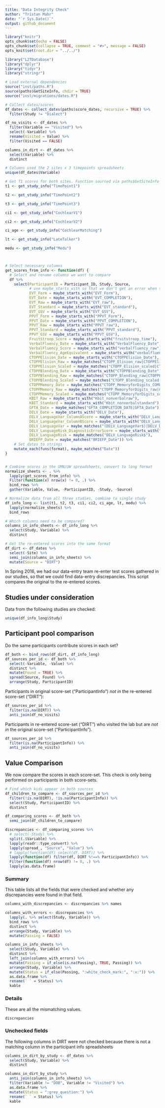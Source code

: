 ```yaml
---
title: "Data Integrity Check"
author: "Tristan Mahr"
date: "`r Sys.Date()`"
output: github_document
---
```


```r
library("knitr")
opts_chunk$set(echo = FALSE)
opts_chunk$set(collapse = TRUE, comment = "#>", message = FALSE)
opts_knit$set(root.dir = "../../")
```

```r
library("L2TDatabase")
library("dplyr")
library("tidyr")
library("stringr")

# Load external dependencies
source("inst/paths.R")
source(paths$GetSiteInfo, chdir = TRUE)
source("inst/migrations/dates.R")

# Collect dates/scores
df_dates <- collect_dates(paths$score_dates, recursive = TRUE) %>% 
  filter(Study != "Dialect")

df_no_visits <- df_dates %>% 
  filter(Variable == "Visited") %>% 
  select(-Variable) %>% 
  rename(Visited = Value) %>% 
  filter(Visited == FALSE)

columns_in_dirt <- df_dates %>% 
  select(Variable) %>% 
  distinct

# Columns used the 2 sites x 3 timepoints spreadsheets
unique(df_dates$Variable)

# Get T1 scores for both sites. Function sourced via paths$GetSiteInfo
t1 <- get_study_info("TimePoint1")

t2 <- get_study_info("TimePoint2")

t3 <- get_study_info("TimePoint3")

ci1 <- get_study_info("CochlearV1")

ci2 <- get_study_info("CochlearV2")

ci_age <- get_study_info("CochlearMatching")

lt <- get_study_info("LateTalker")

medu <- get_study_info("Medu")



# Select necessary columns
get_scores_from_info <- function(df) {
  # Select and rename columns we want to compare
  df %>%
    select(ParticipantID = Participant_ID, Study, Source,
           # use maybe_starts_with so that we don't get an error when the column is not found
           EVT_Form = maybe_starts_with("EVT_Form"),
           EVT_Date = maybe_starts_with("EVT_COMPLETION"),
           EVT_Raw = maybe_starts_with("EVT_raw"),
           EVT_Standard = maybe_starts_with("EVT_standard"),
           EVT_GSV = maybe_starts_with("EVT_GSV"),
           PPVT_Form = maybe_starts_with("PPVT_Form"),
           PPVT_Date = maybe_starts_with("PPVT_COMPLETION"),
           PPVT_Raw = maybe_starts_with("PPVT_raw"),
           PPVT_Standard = maybe_starts_with("PPVT_standard"),
           PPVT_GSV = maybe_starts_with("PPVT_GSV"),
           FruitStroop_Score = maybe_starts_with("fruitstroop_time"),
           VerbalFluency_Date = maybe_starts_with("VerbalFluency_Date"),
           VerbalFluency_Score = maybe_starts_with("verbalfluency_raw"),
           VerbalFluency_AgeEquivalent = maybe_starts_with("verbalfluency_AE"),
           CTOPPElision_Date = maybe_starts_with("CTOPPElision_Date"),
           CTOPPElision_Raw = maybe_matches("CTOPP_Elision_raw|CTOPPElision_Raw"),
           CTOPPElision_Scaled = maybe_matches("CTOPP_Elision_scaled|CTOPPElision_Scaled"),
           CTOPPBlending_Date = maybe_starts_with("CTOPPBlending_Date"),
           CTOPPBlending_Raw = maybe_matches("CTOPP_Blending_raw|CTOPPBlending_Raw"),
           CTOPPBlending_Scaled = maybe_matches("CTOPP_Blending_scaled|CTOPPBlending_Scaled"),
           CTOPPMemory_Date = maybe_matches("CTOPP_MemoryforDigits_COMPLETION|CTOPPMemory_Date"),
           CTOPPMemory_Raw = maybe_matches("CTOPP_MemoryforDigits_raw|CTOPPMemory_Raw"),
           CTOPPMemory_Scaled = maybe_matches("CTOPP_MemoryforDigits_scaled|CTOPPMemory_Scaled"),
           KBIT_Raw = maybe_starts_with("Kbit_nonverbalraw"),
           KBIT_Standard = maybe_starts_with("Kbit_nonverbalstandard"),
           GFTA_Date = maybe_matches("GFTA_COMPLETION_DATE|GFTA_Date"),
           DELV_Date = maybe_starts_with("DELV_Date"),
           DELV_LanguageVar_ColumnAScore = maybe_starts_with("DELV_LanguageVar_ColumnAScore"),
           DELV_LanguageVar_ColumnBScore = maybe_starts_with("DELV_LanguageVar_ColumnBScore"),
           DELV_LanguageVar = maybe_matches("(DELV_LanguageVar$)|DELV_DegreeLanguageVar"),
           DELV_LanguageRisk_DiagnosticErrorScore = maybe_starts_with("DELV_LanguageRisk_DiagnosticErrorScore"),
           DELV_LanguageRisk = maybe_matches("DELV_LanguageRisk$"),
           BRIEFP_Date = maybe_matches("BRIEFP_Date")) %>%
    # Set dates to strings
    mutate_each(funs(format), maybe_matches("Date"))
}


# Combine scores in the UMN/UW spreadsheets, convert to long format
normalize_sheets <- . %>% 
  lapply(get_scores_from_info) %>% 
  Filter(function(x) nrow(x) != 0, .) %>% 
  bind_rows %>% 
  gather(Variable, Value, -ParticipantID, -Study, -Source)

# Normalize data from all three studies, combine to single study
df_info_long <- list(t1, t2, t3, ci1, ci2, ci_age, lt, medu) %>% 
  lapply(normalize_sheets) %>% 
  bind_rows

# Which columns need to be compared?
columns_in_info_sheets <- df_info_long %>% 
  select(Study, Variable) %>% 
  distinct

# Get the re-entered scores into the same format
df_dirt <- df_dates %>%
  select(-Site) %>%
  semi_join(columns_in_info_sheets) %>% 
  mutate(Source = "DIRT")
```

In Spring 2016, we had our data-entry team re-enter test scores gathered in our 
studies, so that we could find data-entry discrepancies. This script
compares the original to the re-entered scores.


## Studies under consideration

Data from the following studies are checked:

```r
unique(df_info_long$Study)
```


## Participant pool comparison

Do the same participants contribute scores in each set?

```r
df_both <- bind_rows(df_dirt, df_info_long)
df_sources_per_id <- df_both %>% 
  select(-Variable, -Value) %>% 
  distinct %>% 
  mutate(Found = TRUE) %>% 
  spread(Source, Found) %>% 
  arrange(Study, ParticipantID)
```

Participants in original score-set ("ParticipantInfo") *not in* the re-entered
score-set ("DIRT"):

```r
df_sources_per_id %>% 
  filter(is.na(DIRT)) %>% 
  anti_join(df_no_visits)
```

Participants in re-entered score-set ("DIRT") who visited the lab but are *not
in* the original score-set ("ParticipantInfo"). 

```r
df_sources_per_id %>% 
  filter(is.na(ParticipantInfo)) %>% 
  anti_join(df_no_visits)
```



## Value Comparison

We now compare the scores in each score-set. This check is only being performed
on participants in both score-sets.

```r
# Find which kids appear in both sources
df_children_to_compare <- df_sources_per_id %>% 
  filter(!is.na(DIRT), !is.na(ParticipantInfo)) %>% 
  select(Study, ParticipantID) %>% 
  distinct

df_comparing_scores <- df_both %>% 
  semi_join(df_children_to_compare) 

discrepancies <- df_comparing_scores %>%
  # select(-Study) %>%
  split(.$Variable) %>%
  lapply(readr::type_convert) %>%
  lapply(spread_, "Source", "Value") %>% 
  # lapply(function(df) select(df, DIRT)) %>%
  lapply(function(df) filter(df, DIRT %!==% ParticipantInfo)) %>%
  Filter(function(df) nrow(df) != 0, .) %>% 
  lapply(as.data.frame)
```

### Summary

This table lists all the fields that were checked and whether any discrepancies
were found in that field.

```r
columns_with_discrepancies <- discrepancies %>% names

columns_with_errors <- discrepancies %>% 
  lapply(. %>% select(Study, Variable)) %>% 
  bind_rows %>% 
  distinct %>% 
  arrange(Study, Variable) %>% 
  mutate(Passing = FALSE)

columns_in_info_sheets %>% 
  select(Study, Variable) %>% 
  distinct %>% 
  left_join(columns_with_errors) %>% 
  mutate(Passing = if_else(is.na(Passing), TRUE, Passing)) %>% 
  arrange(Study, Variable) %>% 
  mutate(Status = if_else(Passing, ":white_check_mark:", ":x:")) %>% 
  as.data.frame %>% 
  rename(` ` = Status) %>% 
  kable
```

### Details

These are all the mismatching values.

```r
discrepancies
```


### Unchecked fields

The following columns in DIRT were not checked because there is not a
matching column in the participant info spreadsheets

```r
columns_in_dirt_by_study <- df_dates %>% 
  select(Study, Variable) %>% 
  distinct

columns_in_dirt_by_study %>% 
  anti_join(columns_in_info_sheets) %>% 
  filter(Variable != "DOB", Variable != "Visited") %>% 
  as.data.frame %>% 
  mutate(Status = ":grey_question:") %>% 
  rename(` ` = Status) %>% 
  kable
```
